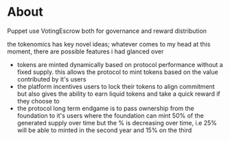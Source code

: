 # About

Puppet use VotingEscrow both for governance and reward distribution


the tokenomics has key novel ideas; whatever comes to my head at this moment, there are possible features i had glanced over


- tokens are minted dynamically based on protocol performance without a fixed supply. this allows the protocol to mint tokens based on the value contributed by it's users
- the platform incentives users to lock their tokens to align commitment but also gives the ability to earn liquid tokens and take a quick reward if they choose to
- the protocol long term endgame is to pass ownership from the foundation to it's users where the foundation can mint 50% of the generated supply over time but the % is decreasing over time, i.e 25% will be able to minted in the second year and 15% on the third